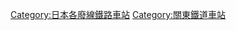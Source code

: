 {{DEFAULTSORT:Kinugawa}}
[[Category:日本各廢線鐵路車站|Category:日本各廢線鐵路車站]]
[[Category:關東鐵道車站|Category:關東鐵道車站]]